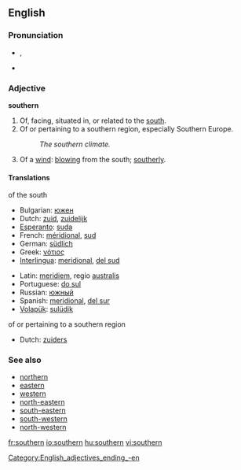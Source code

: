 ==English==

===Pronunciation===
* {{IPA|/ˈsʌðə(r)n/}}, {{SAMPA|/"sVD@(r)n/}}
*{{audio|en-us-southern.ogg|Audio (US)}}

===Adjective=== 
'''southern'''
# Of, facing, situated in, or related to the [[south]].
# Of or pertaining to a southern region, especially Southern Europe.
#: ''The southern climate.''
# Of a [[wind]]: [[blow]]ing from the south; [[southerly]].

====Translations====
;of the south
{{top}}
*Bulgarian: [[южен]] {{m}}
*Dutch: [[zuid]], [[zuidelijk]]
*[[Esperanto]]: [[suda]]
*French: [[méridional]], [[sud]]
*German: [[südlich]] 
*Greek: [[νότιος]] 
*[[Interlingua]]: [[meridional]], [[del sud]]
{{mid}}
*Latin: [[meridiem]], regio [[australis]]
*Portuguese: [[do sul]]
*Russian: [[южный]]
*Spanish: [[meridional]], [[del sur]]
*[[Volapük]]: [[sulüdik]]
{{bottom}}

;of or pertaining to a southern region
{{top}}
*Dutch: [[zuiders]]
{{mid}}
{{bottom}}

===See also===
*[[northern]]
*[[eastern]]
*[[western]]
*[[north-eastern]]
*[[south-eastern]]
*[[south-western]]
*[[north-western]]

[[Category:English_adjectives_ending_-en]] <!--- special case --->

[[fr:southern]]
[[io:southern]]
[[hu:southern]]
[[vi:southern]]